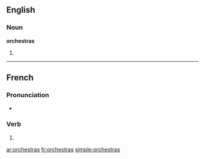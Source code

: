==English==

===Noun===
'''orchestras'''

# {{plural of|[[orchestra]]}}

----

==French==

===Pronunciation===
* {{IPA|lang=fr|/ɔʁ.kɛs.tʁa/}}

===Verb===
{{fr-verb-form}}

# {{conjugation of|orchestrer||2|s|[[past historic]]|lang=fr}}

[[ar:orchestras]]
[[fr:orchestras]]
[[simple:orchestras]]